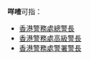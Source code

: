 '''咩喳'''可指：
*[[香港警務處|香港警務處]][[總警長|總警長]]
*[[香港警務處|香港警務處]][[高級警長|高級警長]]
*[[香港警務處|香港警務處]][[警署警長|警署警長]]
{{disambig|Cat=二字譯名消歧義}}